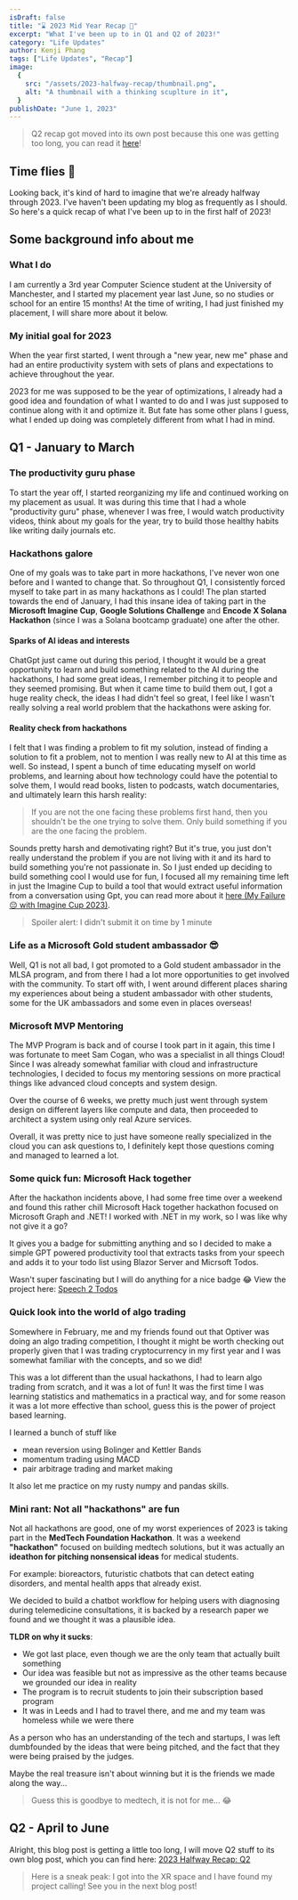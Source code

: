 ```yaml
---
isDraft: false
title: "⌛ 2023 Mid Year Recap 📖"
excerpt: "What I've been up to in Q1 and Q2 of 2023!"
category: "Life Updates"
author: Kenji Phang
tags: ["Life Updates", "Recap"]
image:
  {
    src: "/assets/2023-halfway-recap/thumbnail.png",
    alt: "A thumbnail with a thinking scuplture in it",
  }
publishDate: "June 1, 2023"
---
```




> Q2 recap got moved into its own post because this one was getting too long, you can read it [here](/blogs/7_2023-halfway-recap-2)! 

## Time flies 💨

Looking back, it's kind of hard to imagine that we're already halfway through 2023. I've haven't been updating my blog as frequently as I should. So here's a quick recap of what I've been up to in the first half of 2023!

## Some background info about me

### What I do

I am currently a 3rd year Computer Science student at the University of Manchester, and I started my placement year last June, so no studies or school for an entire 15 months! At the time of writing, I had just finished my placement, I will share more about it below.

### My initial goal for 2023

When the year first started, I went through a "new year, new me" phase and had an entire productivity system with sets of plans and expectations to achieve throughout the year.

2023 for me was supposed to be the year of optimizations, I already had a good idea and foundation of what I wanted to do and I was just supposed to continue along with it and optimize it. But fate has some other plans I guess, what I ended up doing was completely different from what I had in mind.

## Q1 - January to March

### The productivity guru phase

To start the year off, I started reorganizing my life and continued working on my placement as usual. It was during this time that I had a whole "productivity guru" phase, whenever I was free, I would watch productivity videos, think about my goals for the year, try to build those healthy habits like writing daily journals etc.

<ImageBox
  src="/assets/2023-halfway-recap/archived-productivity-system.png"
  alt="My productivity system in the bin"
  caption="Sadly they're all in the bin now"
/>

### Hackathons galore

One of my goals was to take part in more hackathons, I've never won one before and I wanted to change that. So throughout Q1, I consistently forced myself to take part in as many hackathons as I could! The plan started towards the end of January, I had this insane idea of taking part in the **Microsoft Imagine Cup**, **Google Solutions Challenge** and **Encode X Solana Hackathon** (since I was a Solana bootcamp graduate) one after the other.

<ImageBox
  src="/assets/2023-halfway-recap/imagine-cup-logo.jpg"
  alt="Imagine cup logo"
  caption="The Microsoft Imagine Cup"
/>
<ImageBox
  src="/assets/2023-halfway-recap/google-solutions-challenge-logo.png"
  alt="Solution challenge logo"
  caption="The Google Solutions Challenge"
/>

#### Sparks of AI ideas and interests

ChatGpt just came out during this period, I thought it would be a great opportunity to learn and build something related to the AI during the hackathons, I had some great ideas, I remember pitching it to people and they seemed promising. But when it came time to build them out, I got a huge reality check, the ideas I had didn't feel so great, I feel like I wasn't really solving a real world problem that the hackathons were asking for.

<ImageBox
  src="/assets/2023-halfway-recap/open-ai-logo.png"
  alt="A picture of a phone and chatgpt"
  caption="It all started from here"
/>

#### Reality check from hackathons

I felt that I was finding a problem to fit my solution, instead of finding a solution to fit a problem, not to mention I was really new to AI at this time as well. So instead, I spent a bunch of time educating myself on world problems, and learning about how technology could have the potential to solve them, I would read books, listen to podcasts, watch documentaries, and ultimately learn this harsh reality:

> If you are not the one facing these problems first hand, then you shouldn't be the one trying to solve them. Only build something if you are the one facing the problem.

Sounds pretty harsh and demotivating right? But it's true, you just don't really understand the problem if you are not living with it and its hard to build something you're not passionate in. So I just ended up deciding to build something cool I would use for fun, I focused all my remaining time left in just the Imagine Cup to build a tool that would extract useful information from a conversation using Gpt, you can read more about it [here (My Failure 😔 with Imagine Cup 2023)](/blogs/failed-imagine-cup).

> Spoiler alert: I didn't submit it on time by 1 minute

### Life as a Microsoft Gold student ambassador 😎

Well, Q1 is not all bad, I got promoted to a Gold student ambassador in the MLSA program, and from there I had a lot more opportunities to get involved with the community. To start off with, I went around different places sharing my experiences about being a student ambassador with other students, some for the UK ambassadors and some even in places overseas!

<ImageBox
  src="/assets/2023-halfway-recap/turin-talk.png"
  alt="A picture of me sharing my experiences"
  caption="Sharing my experiences with students in Turin Polytechnic University, Tashkent"
/>

### Microsoft MVP Mentoring

The MVP Program is back and of course I took part in it again, this time I was fortunate to meet Sam Cogan, who was a specialist in all things Cloud! Since I was already somewhat familiar with cloud and infrastructure technologies, I decided to focus my mentoring sessions on more practical things like advanced cloud concepts and system design.

Over the course of 6 weeks, we pretty much just went through system design on different layers like compute and data, then proceeded to architect a system using only real Azure services.

<ImageBox
  src="/assets/2023-halfway-recap/mvp-mentoring-project.png"
  alt="A diagram of our system design for a recomendation system"
  caption="What we worked on: a recommendation system using Azure services"
/>

Overall, it was pretty nice to just have someone really specialized in the cloud you can ask questions to, I definitely kept those questions coming and managed to learned a lot.

### Some quick fun: Microsoft Hack together

After the hackathon incidents above, I had some free time over a weekend and found this rather chill Microsoft Hack together hackathon focused on Microsoft Graph and .NET! I worked with .NET in my work, so I was like why not give it a go?

It gives you a badge for submitting anything and so I decided to make a simple GPT powered productivity tool that extracts tasks from your speech and adds it to your todo list using Blazor Server and Micrsoft Todos.

<ImageBox
  src="/assets/2023-halfway-recap/speech-to-todos.png"
  alt="A picture showcasing speech 2 todos"
  caption="Speech 2 Todos App"
/>

Wasn't super fascinating but I will do anything for a nice badge 😂
View the project here: [Speech 2 Todos](https://github.com/KenjiPcx/.NET-Graph-Hack-Together)

### Quick look into the world of algo trading

Somewhere in February, me and my friends found out that Optiver was doing an algo trading competition, I thought it might be worth checking out properly given that I was trading cryptocurrency in my first year and I was somewhat familiar with the concepts, and so we did!

<ImageBox
  src="/assets/2023-halfway-recap/optiver-ready-trader-go.gif"
  alt="A gif of the optiver ready trader go competition"
  caption="Ready Trader Go!"
/>

This was a lot different than the usual hackathons, I had to learn algo trading from scratch, and it was a lot of fun! It was the first time I was learning statistics and mathematics in a practical way, and for some reason it was a lot more effective than school, guess this is the power of project based learning.

I learned a bunch of stuff like

- mean reversion using Bolinger and Kettler Bands
- momentum trading using MACD
- pair arbitrage trading and market making

<ImageBox
  src="/assets/2023-halfway-recap/bollinger-bands.jpg"
  alt="A chart showing mean reversion using bollinger bands"
  caption="Mean reversion using Bollinger Bands"
/>

It also let me practice on my rusty numpy and pandas skills.

### Mini rant: Not all "hackathons" are fun

Not all hackathons are good, one of my worst experiences of 2023 is taking part in the **MedTech Foundation Hackathon**. It was a weekend **"**hackathon**"** focused on building medtech solutions, but it was actually an **ideathon for pitching nonsensical ideas** for medical students.

For example: bioreactors, futuristic chatbots that can detect eating disorders, and mental health apps that already exist.

We decided to build a chatbot workflow for helping users with diagnosing during telemedicine consultations, it is backed by a research paper we found and we thought it was a plausible idea.

<ImageBox
  src="/assets/2023-halfway-recap/vexa.png"
  alt="A picture showcasing VEXA"
  caption="VEXA (Virtual EXaminations and Assessments)"
/>

**TLDR on why it sucks**:

- We got last place, even though we are the only team that actually built something
- Our idea was feasible but not as impressive as the other teams because we grounded our idea in reality
- The program is to recruit students to join their subscription based program
- It was in Leeds and I had to travel there, and me and my team was homeless while we were there

As a person who has an understanding of the tech and startups, I was left dumbfounded by the ideas that were being pitched, and the fact that they were being praised by the judges.

Maybe the real treasure isn't about winning but it is the friends we made along the way...

<ImageBox
  src="/assets/2023-halfway-recap/vexa-team.jpeg"
  alt="A picture showcasing VEXA team"
  caption="A couple of boys who are homeless in Leeds"
/>

> Guess this is goodbye to medtech, it is not for me... 😂

## Q2 - April to June

Alright, this blog post is getting a little too long, I will move Q2 stuff to its own blog post, which you can find here: [2023 Halfway Recap: Q2](/blogs/7_2023-halfway-recap-2)

> Here is a sneak peak: I got into the XR space and I have found my project calling!
> See you in the next blog post!